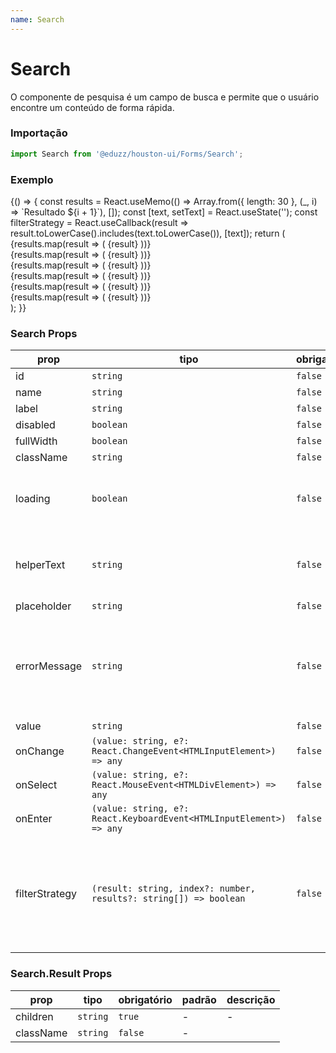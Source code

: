 ```yaml
---
name: Search
---
```




# Search

O componente de pesquisa é um campo de busca e permite que o usuário encontre um conteúdo de forma rápida.

### Importação

```js
import Search from '@eduzz/houston-ui/Forms/Search';
```

### Exemplo

<Playground>
  {() => {
    const results = React.useMemo(() => Array.from({ length: 30 }, (_, i) => `Resultado ${i + 1}`), []);
    const [text, setText] = React.useState('');
    const filterStrategy = React.useCallback(result => result.toLowerCase().includes(text.toLowerCase()), [text]);
    return (
      <div style={{ display: 'flex', flexWrap: 'wrap', gap: 16 }}>
        <Search label='Pesquise pelos resultados' value={text} onChange={setText}>
          {results.map(result => (
            <Search.Result key={result}>{result}</Search.Result>
          ))}
        </Search>
        <Search
          label='Resultados com estratégia de filtro'
          value={text}
          onChange={setText}
          filterStrategy={filterStrategy}
        >
          {results.map(result => (
            <Search.Result key={result}>{result}</Search.Result>
          ))}
        </Search>
        <Search label='Desativado' disabled value={text} onChange={setText}>
          {results.map(result => (
            <Search.Result key={result}>{result}</Search.Result>
          ))}
        </Search>
        <Search label='Carregando' loading value={text} onChange={setText}>
          {results.map(result => (
            <Search.Result key={result}>{result}</Search.Result>
          ))}
        </Search>
        <Search label='Com texto de ajuda' helperText='Exemplo de texto de ajuda' value={text} onChange={setText}>
          {results.map(result => (
            <Search.Result key={result}>{result}</Search.Result>
          ))}
        </Search>
        <Search label='Com mensagem de erro' errorMessage='Mensagem de erro' value={text} onChange={setText}>
          {results.map(result => (
            <Search.Result key={result}>{result}</Search.Result>
          ))}
        </Search>
      </div>
    );
  }}
</Playground>

### Search Props

| prop           | tipo                                                                | obrigatório | padrão  | descrição                                                                                                     |
| -------------- | ------------------------------------------------------------------- | ----------- | ------- | ------------------------------------------------------------------------------------------------------------- |
| id             | `string`                                                            | `false`     | -       | -                                                                                                             |
| name           | `string`                                                            | `false`     | -       |                                                                                                               |
| label          | `string`                                                            | `false`     | -       | -                                                                                                             |
| disabled       | `boolean`                                                           | `false`     | `false` |                                                                                                               |
| fullWidth      | `boolean`                                                           | `false`     | `true`  |                                                                                                               |
| className      | `string`                                                            | `false`     | -       |                                                                                                               |
| loading        | `boolean`                                                           | `false`     | -       | Exibe ícone de carregamento no componente                                                                     |
| helperText     | `string`                                                            | `false`     | -       | Exibe texto de ajuda abaixo do componente de seleção                                                          |
| placeholder    | `string`                                                            | `false`     | -       |                                                                                                               |
| errorMessage   | `string`                                                            | `false`     | -       | Exibe uma mensagem de erro no componente de seleção, assim como indica erro no campo                          |
| value          | `string`                                                            | `false`     | -       |                                                                                                               |
| onChange       | `(value: string, e?: React.ChangeEvent<HTMLInputElement>) => any`   | `false`     | -       |                                                                                                               |
| onSelect       | `(value: string, e?: React.MouseEvent<HTMLDivElement>) => any`      | `false`     | -       |                                                                                                               |
| onEnter        | `(value: string, e?: React.KeyboardEvent<HTMLInputElement>) => any` | `false`     | -       |                                                                                                               |
| filterStrategy | `(result: string, index?: number, results?: string[]) => boolean`   | `false`     | -       | Função para filtrar os resultados informados, para que um resultado seja exibido, a função deve retornar true |

### Search.Result Props

| prop      | tipo     | obrigatório | padrão | descrição |
| --------- | -------- | ----------- | ------ | --------- |
| children  | `string` | `true`      | -      | -         |
| className | `string` | `false`     | -      |           |
